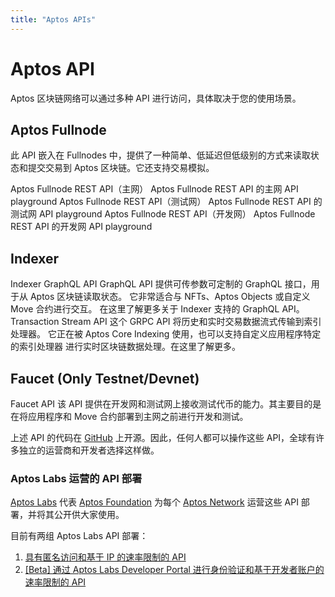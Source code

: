 ```yaml
---
title: "Aptos APIs"
---
```



# Aptos API

Aptos 区块链网络可以通过多种 API 进行访问，具体取决于您的使用场景。

## Aptos Fullnode

此 API 嵌入在 Fullnodes 中，提供了一种简单、低延迟但低级别的方式来读取状态和提交交易到 Aptos 区块链。它还支持交易模拟。

<Cards>
   <Card href="./apis/fullnode-rest-api-reference?network=mainnet">
      <Card.Title>Aptos Fullnode REST API（主网）</Card.Title>
      <Card.Description>Aptos Fullnode REST API 的主网 API playground</Card.Description>
   </Card>
   <Card href="./apis/fullnode-rest-api-reference?network=testnet">
      <Card.Title>Aptos Fullnode REST API（测试网）</Card.Title>
      <Card.Description>Aptos Fullnode REST API 的测试网 API playground</Card.Description>
   </Card>
   <Card href="./apis/fullnode-rest-api-reference?network=devnet">
      <Card.Title>Aptos Fullnode REST API（开发网）</Card.Title>
      <Card.Description>Aptos Fullnode REST API 的开发网 API playground</Card.Description>
   </Card>
</Cards>

## Indexer

<Cards>
   <Card href="./indexer">
      <Card.Title>Indexer GraphQL API</Card.Title>
      <Card.Description>
         GraphQL API 提供可传参数可定制的 GraphQL 接口，用于从 Aptos 区块链读取状态。
         它非常适合与 NFTs、Aptos Objects 或自定义 Move 合约进行交互。
         在这里了解更多关于 Indexer 支持的 GraphQL API。
      </Card.Description>
   </Card>
   <Card href="./indexer/txn-stream">
      <Card.Title>Transaction Stream API</Card.Title>
      <Card.Description>
         这个 GRPC API 将历史和实时交易数据流式传输到索引处理器。
         它正在被 Aptos Core Indexing 使用，也可以支持自定义应用程序特定的索引处理器
         进行实时区块链数据处理。在这里了解更多。
      </Card.Description>
   </Card>
</Cards>

## Faucet (Only Testnet/Devnet)

<Cards>
   <Card href="./apis/faucet-api">
      <Card.Title>Faucet API</Card.Title>
      <Card.Description>
         该 API 提供在开发网和测试网上接收测试代币的能力。其主要目的是在将应用程序和 Move 合约部署到主网之前进行开发和测试。
      </Card.Description>
   </Card>
</Cards>


上述 API 的代码在 [GitHub](https://github.com/aptos-labs/aptos-core) 上开源。因此，任何人都可以操作这些 API，全球有许多独立的运营商和开发者选择这样做。

### Aptos Labs 运营的 API 部署

[Aptos Labs](https://aptoslabs.com) 代表 [Aptos Foundation](https://aptosfoundation.org/) 为每个 [Aptos Network](../network/nodes/networks.mdx) 运营这些 API 部署，并将其公开供大家使用。

目前有两组 Aptos Labs API 部署：

1. [具有匿名访问和基于 IP 的速率限制的 API](../network/nodes/networks.mdx)
2. [[Beta] 通过 Aptos Labs Developer Portal 进行身份验证和基于开发者账户的速率限制的 API](apis/aptos-labs-developer-portal.mdx)
